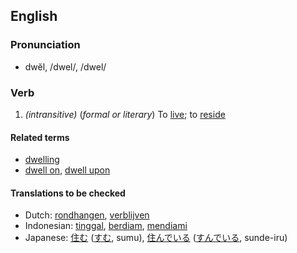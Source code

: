 ==English==
=== Pronunciation ===
*dwĕl, /dwel/, /dwel/

===Verb ===
{{irregverb|'''to dwell'''|'''[[dwells]]'''|'''[[dwelt]] '''or''' [[dwelled]]'''|'''[[dwelt]] '''or''' [[dwelled]]'''|'''[[dwelling]]'''}}

#''(intransitive)'' (''formal or literary'') To [[live]]; to [[reside]]

==== Related terms ====
*[[dwelling]]
*[[dwell on]], [[dwell upon]]

==== Translations to be checked ====
*Dutch: [[rondhangen]], [[verblijven]]
*Indonesian: [[tinggal]], [[diam|berdiam]], [[diam|mendiami]]
*Japanese: [[住む]] ([[すむ]], sumu), [[住んでいる]] ([[すんでいる]], sunde-iru)